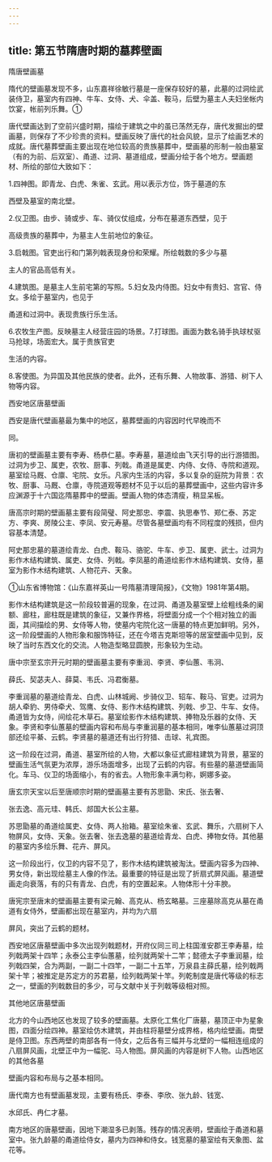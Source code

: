 ```yaml
---
---
---
```

title: 第五节隋唐时期的墓葬壁画
---



隋唐壁画墓

隋代的壁画墓发现不多，山东嘉祥徐敏行墓是一座保存较好的墓，此墓的过洞绘武装侍卫，墓室内有四神、牛车、女侍、犬、伞盖、鞍马，后壁为墓主人夫妇坐帐内饮宴，帐前列乐舞。①

唐代壁画达到了空前兴盛时期，描绘于建筑之中的虽已荡然无存，唐代发掘出的壁画墓，则保存了不少珍贵的资料。壁画反映了唐代的社会风貌，显示了绘画艺术的成就。唐代墓葬壁画主要出现在地位较高的贵族墓葬中，壁画墓的形制一般由墓室（有的为前、后双室）、甬道、过洞、墓道组成，壁画分绘于各个地方。壁画题材、所绘的部位大致如下：

1.四神图。即青龙、白虎、朱雀、玄武。用以表示方位，饰于墓道的东

西壁及墓室的南北壁。

2.仪卫图。由步、骑或步、车、骑仪仗组成，分布在墓道东西壁，见于

高级贵族的墓葬中，为墓主人生前地位的象征。

3.启戟图。官吏出行和门第列戟表现身份和荣耀。所绘戟数的多少与墓

主人的官品高低有关。

4.建筑图。是墓主人生前宅第的写照。5.妇女及内侍图。妇女中有贵妇、宫官、侍女。多绘于墓室内，也见于

甬道和过洞中。表现贵族行乐生活。

6.农牧生产图。反映墓主人经营庄园的场景。7.打球图。画面为数名骑手执球杖驱马抢球，场面宏大。属于贵族官吏

生活的内容。

8.客使图。为异国及其他民族的使者。此外，还有乐舞、人物故事、游猎、树下人物等内容。

西安地区唐墓壁画

西安是唐代壁画墓最为集中的地区，墓葬壁画的内容因时代早晚而不

同。

唐初的壁画墓主要有李寿、杨恭仁墓。李寿墓，墓道绘由飞天引导的出行游猎图。过洞为步卫、属吏，农牧、厨事、列戟。甬道是属吏、内侍、女侍、寺院和道观。墓室绘马厩、仓廪、宅院、女乐。凡家内生活的内容，多以复杂的庭院为背景：农牧、厨事、马厩、仓廪，寺院道观等题材不见于以后的墓葬壁画中，这些内容许多应渊源于十六国迄隋墓葬中的壁画。壁画人物的体态清瘦，稍显呆板。

唐高宗时期的壁画墓主要有段简璧、阿史那忠、李震、执思奉节、郑仁泰、苏定方、李爽、房陵公主、李凤、安元寿墓。尽管各墓壁画均有不同程度的残损，但内容基本清楚。

阿史那忠墓的墓道绘青龙、白虎、鞍马、骆驼、牛车、步卫、属吏、武士。过洞为影作木结构建筑、属吏、女侍、列戟。李凤墓的甬道绘影作木结构建筑、女侍，墓室为影作木结构建筑、人物花卉、天象。

①山东省博物馆：《山东嘉祥英山一号隋墓清理简报》，《文物》1981年第4期。

影作木结构建筑是这一阶段较普遍的现象，在过洞、甬道及墓室壁上绘粗线条的阑额、廊柱，廊柱既是建筑的象征，又兼作界格，将壁面分成一个个相对独立的画面，其间描绘的男、女侍等人物，使墓内宅院化这一唐墓的特点更加鲜明。另外，这一阶段壁画的人物形象和服饰特征，还在今塔吉克斯坦等的居室壁画中见到，反映了当时东西文化的交流。人物造型略显圆腴，形象较为生动。

唐中宗至玄宗开元时期的壁画墓主要有李重润、李贤、李仙蕙、韦泂、

薛氏、契苾夫人、薛莫、韦氏、冯君衡墓。

李重润墓的墓道绘青龙、白虎、山林城阙、步骑仪卫、轺车、鞍马、官吏。过洞为胡人牵豹、男侍牵犬、驾鹰、女侍、影作木结构建筑、列戟、步卫、牛车、女侍。甬道皆为女侍，间绘花木草石。墓室绘影作木结构建筑、捧物及乐器的女侍、天象。李贤和李仙蕙墓的壁画内容和布局与李重润墓的基本相同，唯李仙蕙墓过洞顶部还绘平綦、云鹤。李贤墓的墓道还有出行狩猎、击球、礼宾图。

这一阶段在过洞，甬道、墓室所绘的人物，大都以象征式廊柱建筑为背景，墓室的壁画生活气氛更为浓厚，游乐场面增多，出现了云鹤的内容。有些墓的墓道壁画简化。车马、仪卫的场面缩小，有的省去。人物形象丰满匀称，婀娜多姿。

唐玄宗天宝以后至唐顺宗时期的壁画墓主要有苏思勖、宋氏、张去奢、

张去逸、高元珪、韩氏、郯国大长公主墓。

苏思勖墓的甬道绘属吏、女侍、两人抬箱。墓室绘朱雀、玄武、舞乐，六扇树下人物屏风，女侍、天象。张去奢、张去逸墓的墓道绘青龙、白虎、捧物女侍。其他墓的墓室内多绘乐舞、花卉、屏风。

这一阶段出行，仪卫的内容不见了，影作木结构建筑被淘汰。壁画内容多为四神、男女侍，新出现绘墓主人像的作法。最重要的特征是出现了折扇式屏风画。墓道壁画走向衰落，有的只有青龙、白虎，有的空置起来。人物体形十分丰腴。

唐宪宗至唐末的壁画墓主要有梁元翰、高克从、杨玄略墓。三座墓除高克从墓在甬道有女侍外，壁画都出现在墓室内，并均为六扇

屏风，突出了云鹤的题材。

西安地区唐墓壁画中多次出现列戟题材，开府仪同三司上柱国淮安郡王李寿墓，绘列戟两架十四竿；永泰公主李仙蕙墓，绘列就两架十二竿；懿德太子李重润墓，绘列戟四架，合为两副，一副二十四竿，一副二十五竿，万泉县主薛氏墓，绘列戟两架十竿；被推定是苏定方的苏君墓，绘列戟两架十竿。列乾制度是唐代等级的标志之一，壁画的列戟数目的多少，可与文献中关于列戟等级相对照。

其他地区唐墓壁画

北方的今山西地区也发现了较多的壁画墓。太原化工焦化厂唐墓，墓顶正中为星象图，四面分绘四神。墓室绘仿木建筑，并由柱将墓壁分成界格，格内绘壁画。南壁是侍卫图。东西两壁的南部各有一侍女，之后各有三幅并与北壁的一幅相连组成的八扇屏风画，北壁正中为一幅驼、马人物图。屏风画的内容是树下人物。山西地区的其他各墓

壁画内容和布局与之基本相同。

唐代南方也有壁画墓发现，主要有杨氏、李泰、李欣、张九龄、钱宽、

水邱氏、冉仁才墓。

南方地区的唐墓壁画，因地下潮湿多已剥落。残存的情况表明，壁画绘于甬道和墓室中。张九龄墓的甬道绘侍女，墓内为四神和侍女。钱宽墓的墓室绘有天象图、盆花等。
